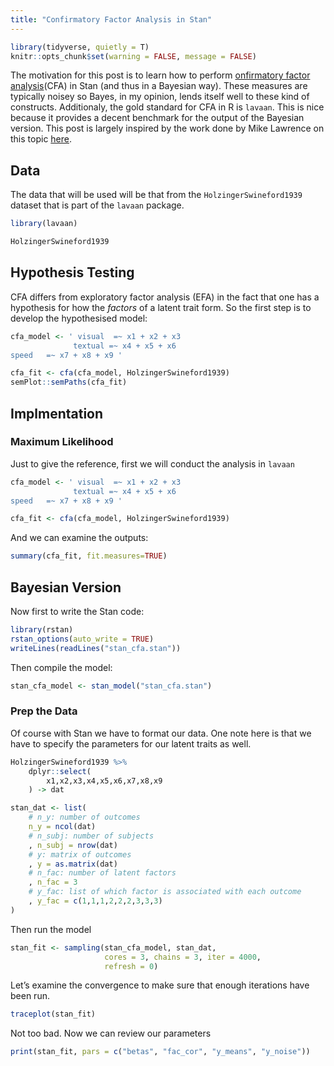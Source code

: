 ```yaml
---
title: "Confirmatory Factor Analysis in Stan"
---
```


```r
library(tidyverse, quietly = T)
knitr::opts_chunk$set(warning = FALSE, message = FALSE)
```


The motivation for this post is to learn how to perform [onfirmatory factor analysis](https://en.wikipedia.org/wiki/Confirmatory_factor_analysis)(CFA) in Stan (and thus in a Bayesian way). These measures are typically noisey so Bayes, in my opinion, lends itself well to these kind of constructs. Additionaly, the gold standard for CFA in R is `lavaan`. This is nice because it provides a decent benchmark for the output of the Bayesian version. This post is largely inspired by the work done by Mike Lawrence on this topic [here](https://gist.github.com/mike-lawrence/dd2435f290a567bd1fd03370ee669688).

## Data

The data that will be used will be that from the `HolzingerSwineford1939` dataset that is part of the `lavaan` package.

```r
library(lavaan)

HolzingerSwineford1939
```


## Hypothesis Testing

CFA differs from exploratory factor analysis (EFA) in the fact that one has a hypothesis for how the _factors_ of a latent trait form. So the first step is to develop the hypothesised model:

```r
cfa_model <- ' visual  =~ x1 + x2 + x3 
              textual =~ x4 + x5 + x6
speed   =~ x7 + x8 + x9 '

cfa_fit <- cfa(cfa_model, HolzingerSwineford1939)
semPlot::semPaths(cfa_fit)
```

## Implmentation

### Maximum Likelihood

Just to give the reference, first we will conduct the analysis in `lavaan`

```r
cfa_model <- ' visual  =~ x1 + x2 + x3 
              textual =~ x4 + x5 + x6
speed   =~ x7 + x8 + x9 '

cfa_fit <- cfa(cfa_model, HolzingerSwineford1939)
```

And we can examine the outputs:

```r
summary(cfa_fit, fit.measures=TRUE)
```

## Bayesian Version

Now first to write the Stan code:

```r
library(rstan)
rstan_options(auto_write = TRUE)
writeLines(readLines("stan_cfa.stan"))
```

Then compile the model:

```r
stan_cfa_model <- stan_model("stan_cfa.stan")
```


### Prep the Data

Of course with Stan we have to format our data. One note here is that we have to specify the parameters for our latent traits as well.

```r
HolzingerSwineford1939 %>%
	dplyr::select(
		x1,x2,x3,x4,x5,x6,x7,x8,x9
	) -> dat

stan_dat <- list(
	# n_y: number of outcomes
	n_y = ncol(dat)
	# n_subj: number of subjects
	, n_subj = nrow(dat)
	# y: matrix of outcomes
	, y = as.matrix(dat)
	# n_fac: number of latent factors
	, n_fac = 3
	# y_fac: list of which factor is associated with each outcome
	, y_fac = c(1,1,1,2,2,2,3,3,3)
)
```

Then run the model

```r
stan_fit <- sampling(stan_cfa_model, stan_dat, 
                     cores = 3, chains = 3, iter = 4000,
                     refresh = 0)
```

Let's examine the convergence to make sure that enough iterations have been run.

```r
traceplot(stan_fit)
```


Not too bad. Now we can review our parameters

```r
print(stan_fit, pars = c("betas", "fac_cor", "y_means", "y_noise"))
```

